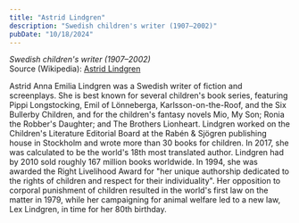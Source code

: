 ```yaml
---
title: "Astrid Lindgren"
description: "Swedish children's writer (1907–2002)"
pubDate: "10/18/2024"
---
```


*Swedish children's writer (1907–2002)*  
Source (Wikipedia): [Astrid Lindgren][1]

Astrid Anna Emilia Lindgren was a Swedish writer of fiction and screenplays. She is best known for several children's book series, featuring Pippi Longstocking, Emil of Lönneberga, Karlsson-on-the-Roof, and the Six Bullerby Children, and for the children's fantasy novels Mio, My Son; Ronia the Robber's Daughter; and The Brothers Lionheart. Lindgren worked on the Children's Literature Editorial Board at the Rabén & Sjögren publishing house in Stockholm and wrote more than 30 books for children. In 2017, she was calculated to be the world's 18th most translated author. Lindgren had by 2010 sold roughly 167 million books worldwide. In 1994, she was awarded the Right Livelihood Award for "her unique authorship dedicated to the rights of children and respect for their individuality". Her opposition to corporal punishment of children resulted in the world's first law on the matter in 1979, while her campaigning for animal welfare led to a new law, Lex Lindgren, in time for her 80th birthday.

[1]: https://en.wikipedia.org/wiki/Astrid_Lindgren
